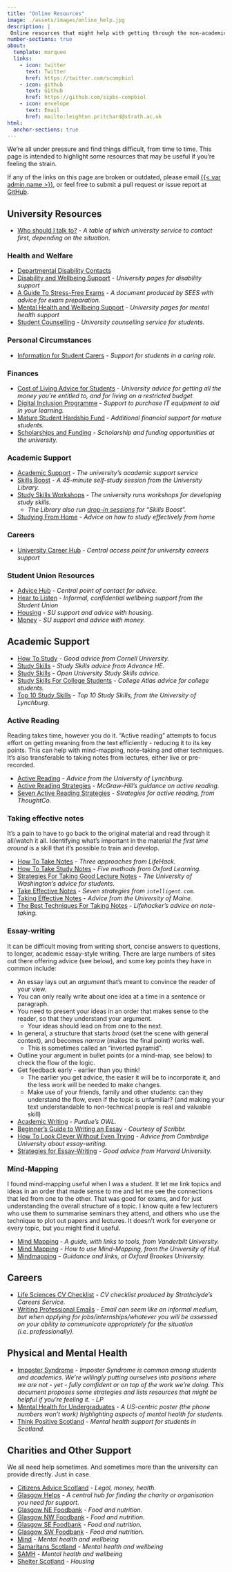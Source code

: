 ```yaml
---
title: "Online Resources"
image: ./assets/images/online_help.jpg
description: |
 Online resources that might help with getting through the non-academic side of things.
number-sections: true
about:
  template: marquee
  links:
    - icon: twitter
      text: Twitter
      href: https://twitter.com/scompbiol
    - icon: github
      text: Github
      href: https://github.com/sipbs-compbiol
    - icon: envelope
      text: Email
      href: mailto:leighton.pritchard@strath.ac.uk
html:
  anchor-sections: true
---
```


We're all under pressure and find things difficult, from time to time. This page is intended to highlight some resources that may be useful if you're feeling the strain.

::: {.callout-note}
If any of the links on this page are broken or outdated, please email [{{< var admin.name >}}]({{< var admin.email >}}), or feel free to submit a pull request or issue report at [GitHub](https://github.com/sipbs-compbiol/sipbscompbiol-pda).
:::

## University Resources

- [Who should I talk to?](../assets/docs/Scenarios.pdf) - _A table of which university service to contact first, depending on the situation._

### Health and Welfare

- [Departmental Disability Contacts](https://www.strath.ac.uk/professionalservices/disabilityandwellbeing/disabilitysupport/departmentaldisabilitycontactsddc/)
- [Disability and Wellbeing Support](https://www.strath.ac.uk/professionalservices/disabilityandwellbeing/disabilitysupport/) - _University pages for disability support_
- [A Guide To Stress-Free Exams](../assets/docs/Stress_Free_Exams.pdf) - _A document produced by SEES with advice for exam preparation._
- [Mental Health and Wellbeing Support](https://www.strath.ac.uk/professionalservices/disabilityandwellbeing/mentalhealthwellbeingsupport/) - _University pages for mental health support_
- [Student Counselling](https://studentsupport.strath.ac.uk/counselling) - _University counselling service for students._

### Personal Circumstances

- [Information for Student Carers](https://www.strath.ac.uk/professionalservices/accessequalityinclusionservice/wideningaccess/gettingin/studentcarers/) - _Support for students in a caring role._

### Finances

- [Cost of Living Advice for Students](https://www.strath.ac.uk/studywithus/feesfunding/costoflivingforstudents/) - _University advice for getting all the money you're entitled to, and for living on a restricted budget._
- [Digital Inclusion Programme](https://www.strath.ac.uk/studywithus/scholarships/digitalinclusionequipmentloanscheme/) - _Support to purchase IT equipment to aid in your learning._
- [Mature Student Hardship Fund](https://www.strath.ac.uk/studywithus/scholarships/maturestudentshardshipfund/) - _Additional financial support for mature students._
- [Scholarships and Funding](https://www.strath.ac.uk/studywithus/scholarships/?) - _Scholarship and funding opportunities at the university._

### Academic Support

- [Academic Support](https://www.strath.ac.uk/studywithus/strathlife/academicsupport/) - _The university's academic support service_
- [Skills Boost](https://guides.lib.strath.ac.uk/skillsboost) - _A 45-minute self-study session from the University Library._
- [Study Skills Workshops](https://www.strath.ac.uk/professionalservices/accessequalityinclusionservice/wideningaccess/gettingready/studyskillsworkshops/) - _The university runs workshops for developing study skills._
  - _The Library also run [drop-in sessions](https://www.strath.ac.uk/professionalservices/informationservices/libraryithelp/skillsboostdrop-insessions/) for "Skills Boost"._
- [Studying From Home](https://www.strath.ac.uk/studywithus/strathlife/tipsforstudyingfromhome/) - _Advice on how to study effectively from home_

### Careers

- [University Career Hub](https://careerhub.strath.ac.uk/students/login?ReturnUrl=%2fstudents%2fdocs%2fdetail%2f12%2feffective-cvs) - _Central access point for university careers support_

### Student Union Resources

- [Advice Hub](https://www.strathunion.com/support/) - _Central point of contact for advice._
- [Hear to Listen](https://www.strathunion.com/support/heartolisten/) - _Informal, confidential wellbeing support from the Student Union_
- [Housing](https://www.strathunion.com/support/housing/) - _SU support and advice with housing._
- [Money](https://www.strathunion.com/support/money/) - _SU support and advice with money._

## Academic Support

- [How To Study](https://lsc.cornell.edu/how-to-study/) - _Good advice from Cornell University._
- [Study Skills](https://www.advance-he.ac.uk/knowledge-hub/study-skills) - _Study Skills advice from Advance HE._
- [Study Skills](https://help.open.ac.uk/browse/study-skills) - _Open University Study Skills advice._
- [Study Skills For College Students](https://www.collegeatlas.org/college-study-guides.html) - _College Atlas advice for college students._
- [Top 10 Study Skills](https://www.lynchburg.edu/academics/tutoring-and-academic-support/top-10-study-skills/) - _Top 10 Study Skills, from the University of Lynchburg._

### Active Reading

Reading takes time, however you do it. "Active reading" attempts to focus effort on getting meaning from the text efficiently - reducing it to its key points. This can help with mind-mapping, note-taking and other techniques. It's also transferable to taking notes from lectures, either live or pre-recorded.

- [Active Reading](https://www.lynchburg.edu/academics/tutoring-academic-support/active-reading/) - _Advice from the University of Lynchburg._
- [Active Reading Strategies](https://mcgraw.princeton.edu/active-reading-strategies) - _McGraw-Hill's guidance on active reading._
- [Seven Active Reading Strategies](https://www.thoughtco.com/active-reading-strategies-1857325) - _Strategies for active reading, from ThoughtCo._

### Taking effective notes

It's a pain to have to go back to the original material and read through it all/watch it all. Identifying what's important in the material _the first time around_ is a skill that it's possible to train and develop.

- [How To Take Notes](https://www.lifehack.org/articles/featured/advice-for-students-taking-notes-that-work.html) - _Three approaches from LifeHack._
- [How To Take Study Notes](https://www.oxfordlearning.com/5-effective-note-taking-methods/) - _Five methods from Oxford Learning._
- [Strategies For Taking Good Lecture Notes](https://depts.washington.edu/ic/content/notes.php?style=graphics) - _The University of Washington's advice for students._
- [Take Effective Notes](https://www.intelligent.com/take-effective-notes/) - _Seven strategies from `intelligent.com`._
- [Taking Effective Notes](https://usm.maine.edu/learning-commons/note-taking-active-reading/) - _Advice from the University of Maine._
- [The Best Techniques For Taking Notes](https://lifehacker.com/back-to-basics-perfect-your-note-taking-techniques-484879924) - _Lifehacker's advice on note-taking._

### Essay-writing

It can be difficult moving from writing short, concise answers to questions, to longer, academic essay-style writing. There are large numbers of sites out there offering advice (see below), and some key points they have in common include:

- An essay lays out an *argument* that's meant to convince the reader of your view.
- You can only really write about one idea at a time in a sentence or paragraph.
- You need to present your ideas in an order that makes sense to the reader, so that they understand your argument.
  - Your ideas should lead on from one to the next.
- In general, a structure that starts *broad* (set the scene with general context), and becomes *narrow* (makes the final point) works well.
  - This is sometimes called an "inverted pyramid".
- Outline your argument in bullet points (or a mind-map, see below) to check the flow of the logic.
- Get feedback early - earlier than you think!
  - The earlier you get advice, the easier it will be to incorporate it, and the less work will be needed to make changes.
  - Make use of your friends, family and other students: can they understand the flow, even if the topic is unfamiliar? (and making your text understandable to non-technical people is real and valuable skill)

- [Academic Writing](https://owl.purdue.edu/owl/general_writing/academic_writing/index.html) - _Purdue's OWL._
- [Beginner's Guide to Writing an Essay](https://www.scribbr.com/category/academic-essay/) - _Courtesy of Scribbr._
- [How To Look Clever Without Even Trying](https://www.english.cam.ac.uk/converse/essays/essaywriting/index.htm) - _Advice from Cambrdige University about essay-writing._
- [Strategies for Essay-Writing](https://writingcenter.fas.harvard.edu/pages/strategies-essay-writing) - _Good advice from Harvard University._

### Mind-Mapping

I found mind-mapping useful when I was a student. It let me link topics and ideas in an order that made sense to me and let me see the connections that led from one to the other. That was good for exams, and for just understanding the overall structure of a topic. I know quite a few lecturers who use them to summarise seminars they attend, and others who use the technique to plot out papers and lectures. It doesn't work for everyone or every topic, but you might find it useful.

- [Mind Mapping](https://www.vanderbilt.edu/bold/mind-mapping/) - _A guide, with links to tools, from Vanderbilt University._
- [Mind Mapping](https://canvas.hull.ac.uk/courses/610/pages/mind-mapping) - _How to use Mind-Mapping, from the University of Hull._
- [Mindmapping](https://www.brookes.ac.uk/students/academic-development/online-resources/mindmapping/) - _Guidance and links, at Oxford Brookes University._

## Careers

- [Life Sciences CV Checklist](../assets/docs/CV_Checklist_Life_Sciences.pdf) - _CV checklist produced by Strathclyde's Careers Service._
- [Writing Professional Emails](../assets/docs/Writing_Professional_Emails.pdf) - _Email can seem like an informal medium, but when applying for jobs/internships/whatever you will be assessed on your ability to communicate appropriately for the situation (i.e. professionally)._

## Physical and Mental Health

- [Imposter Syndrome](../assets/docs/IAC_Edinburgh_Imposter_Syndrome.pdf) - _Imposter Syndrome is common among students and academics. We're willingly putting ourselves into positions where we are not - _yet_ - fully comfident or on top of the work we're doing. This document proposes some strategies and lists resources that might be helpful if you're feeling it. - LP_
- [Mental Health for Undergraduates](../assets/docs/mental_health_ug.jpg) - _A US-centric poster (the phone numbers won't work) highlighting aspects of mental health for students._
- [Think Positive Scotland](https://thinkpositive.scot/) - _Mental health support for students in Scotland._ 

## Charities and Other Support

We all need help sometimes. And sometimes more than the university can provide directly. Just in case.

- [Citizens Advice Scotland](https://www.citizensadvice.org.uk/scotland/) - _Legal, money, health._
- [Glasgow Helps](https://www.glasgowhelps.org/) - _A central hub for finding the charity or organisation you need for support._
- [Glasgow NE Foodbank](https://glasgowne.foodbank.org.uk/) - _Food and nutrition._
- [Glasgow NW Foodbank](https://glasgownw.foodbank.org.uk/) - _Food and nutrition._
- [Glasgow SE Foodbank](https://glasgowse.foodbank.org.uk/) - _Food and nutrition._
- [Glasgow SW Foodbank](https://glasgowsw.foodbank.org.uk/) - _Food and nutrition._
- [Mind](https://www.mind.org.uk/) - _Mental health and wellbeing_
- [Samaritans Scotland](https://www.samaritans.org/scotland/samaritans-in-scotland/) - _Mental health and wellbeing_
- [SAMH](https://www.samh.org.uk/) - _Mental health and wellbeing_
- [Shelter Scotland](https://scotland.shelter.org.uk/) - _Housing_